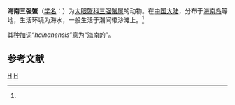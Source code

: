{{Speciesbox
| genus = Tritodynamia
| species = hainanensis
| authority = Dai, 1980<ref name='id11914'>{{cite web| url =http://www.bioinfo.cn/db05/BjdwSpecies.php?action=view&id=11914| title =海南三强蟹| work =《中国动物物种编目数据库》| publisher =中国科学院微生物研究所| author =中国科学院动物研究所| accessdate =2009-04-28| deadurl =yes| archiveurl =https://web.archive.org/web/20160305042431/http://www.bioinfo.cn/db05/BjdwSpecies.php?action=view&id=11914| archivedate =2016-03-05}}</ref>
}}

'''海南三强蟹'''（[[学名|学名]]：{{lang|la|''Tritodynamia hainanensis''}}）为[[大眼蟹科|大眼蟹科]][[三强蟹属|三强蟹属]]的动物。在[[中国大陆|中国大陆]]，分布于[[海南岛|海南岛]]等地，生活环境为海水，一般生活于潮间带沙滩上。<ref name='id11914'/>

其[[种加词|种加词]]“''hainanensis''”意为“[[海南|海南]]的”。

== 参考文献 ==
{{reflist}}

{{Taxonbar|from=Q14507678}}

[[Category:三强蟹属|H]]
[[Category:1980年描述的动物|H]]


{{螃蟹小作品}}
